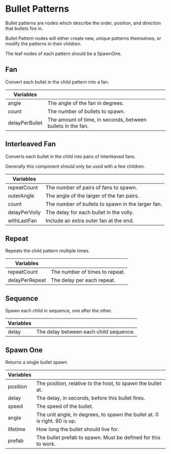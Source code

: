 # Bullet Patterns

Bullet patterns are nodes which describe the order, position, and direction
that bullets fire in.

Bullet Pattern nodes will either create new, unique patterns themselves, or
modify the patterns in their children.

The leaf nodes of each pattern should be a SpawnOne.

## Fan

Convert each bullet in the child pattern into a fan.

| Variables      |                                                             |
| -------------- | ----------------------------------------------------------- |
| angle          | The angle of the fan in degrees.                            |
| count          | The number of bullets to spawn.                             |
| delayPerBullet | The amount of time, in seconds, between bullets in the fan. |

## Interleaved Fan

Converts each bullet in the child into pairs of Interleaved fans.

Generally this component should only be used with a few children.

| Variables     |                                                   |
| ------------- | ------------------------------------------------- |
| repeatCount   | The number of pairs of fans to spawn.             |
| outerAngle    | The angle of the larger of the fan pairs.         |
| count         | The number of bullets to spawn in the larger fan. |
| delayPerVolly | The delay for each bullet in the volly.           |
| withLastFan   | Include an extra outer fan at the end.            |

## Repeat

Repeats the child pattern multiple times.

| Variables      |                                |
| -------------- | ------------------------------ |
| repeatCount    | The number of times to repeat. |
| delayPerRepeat | The delay per each repeat.     |

## Sequence

Spawn each child in sequence, one after the other.

| Variables |                                        |
| --------- | -------------------------------------- |
| delay     | The delay between each child sequence. |

## Spawn One

Returns a single bullet spawn.

| Variables |                                                                           |
| --------- | ------------------------------------------------------------------------- |
| position  | The position, relative to the host, to spawn the bullet at.               |
| delay     | The delay, in seconds, before this bullet fires.                          |
| speed     | The speed of the bullet.                                                  |
| angle     | The unit angle, in degrees, to spawn the bullet at. 0 is right. 90 is up. |
| lifetime  | How long the bullet should live for.                                      |
| prefab    | The bullet prefab to spawn. Must be defined for this to work.             |
